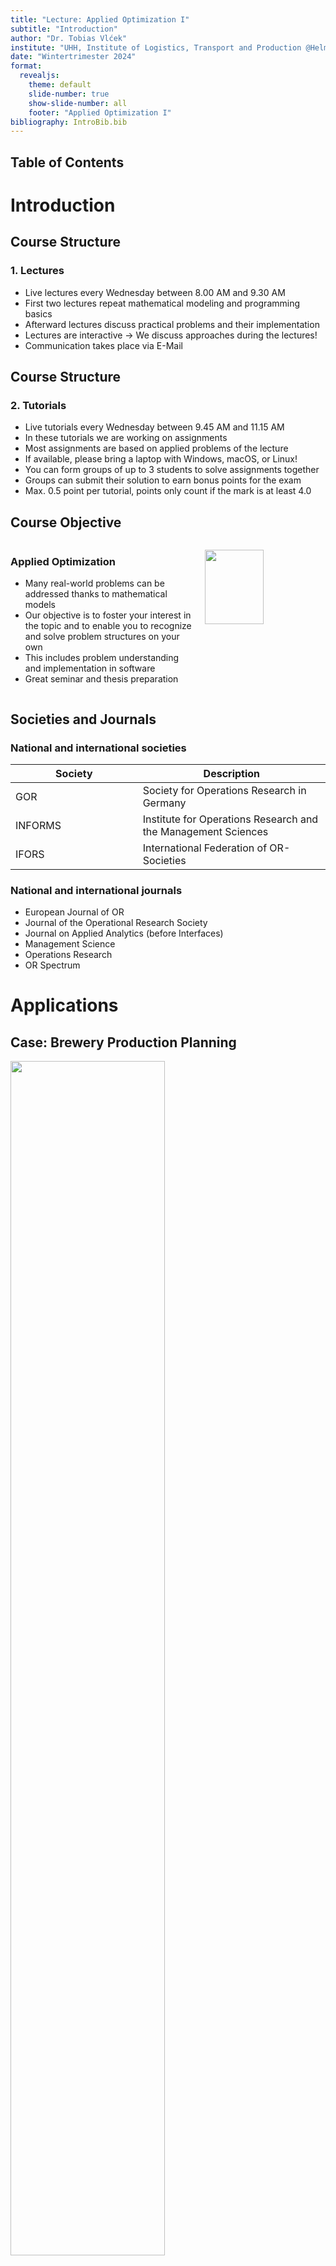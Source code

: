 ```yaml
---
title: "Lecture: Applied Optimization I"
subtitle: "Introduction"
author: "Dr. Tobias Vlćek"
institute: "UHH, Institute of Logistics, Transport and Production @Helmut Schmidt University"
date: "Wintertrimester 2024"
format: 
  revealjs:
    theme: default
    slide-number: true
    show-slide-number: all
    footer: "Applied Optimization I"
bibliography: IntroBib.bib
---
```


## Table of Contents

::: {.content}
:::

# Introduction

## Course Structure {.fragile}

### 1. Lectures

- Live lectures every Wednesday between 8.00 AM and 9.30 AM
- First two lectures repeat mathematical modeling and programming basics
- Afterward lectures discuss practical problems and their implementation
- Lectures are interactive → We discuss approaches during the lectures!
- Communication takes place via E-Mail

## Course Structure {.fragile}

### 2. Tutorials

- Live tutorials every Wednesday between 9.45 AM and 11.15 AM
- In these tutorials we are working on assignments
- Most assignments are based on applied problems of the lecture
- If available, please bring a laptop with Windows, macOS, or Linux!
- You can form groups of up to 3 students to solve assignments together
- Groups can submit their solution to earn bonus points for the exam
- Max. 0.5 point per tutorial, points only count if the mark is at least 4.0

## Course Objective {#pic_bandura}

::: {.columns}
::: {.column width="60%"}
### Applied Optimization

- Many real-world problems can be addressed thanks to mathematical models
- Our objective is to foster your interest in the topic and to enable you to recognize and solve problem structures on your own
- This includes problem understanding and implementation in software
- Great seminar and thesis preparation

:::

::: {.column width="40%"}
![](images/ivan-bandura-N_FDXbXwQmc-unsplash.jpg){width=70%}
:::
:::

## Societies and Journals

### National and international societies

| Society | Description |
|---------|-------------|
| GOR     | Society for Operations Research in Germany |
| INFORMS | Institute for Operations Research and the Management Sciences |
| IFORS   | International Federation of OR-Societies |

### National and international journals

- European Journal of OR
- Journal of the Operational Research Society
- Journal on Applied Analytics (before Interfaces)
- Management Science
- Operations Research
- OR Spectrum

# Applications

## Case: Brewery Production Planning {.fragile}

![](images/FS.jpg){width=70%}

- Lot size planning and resource utilization analysis
- [@mickein2022decision]

## Case: Police Service District Planning (Germany and Belgium) {.fragile}

::: {.columns}
::: {.column width="50%"}
- Improving locations and district layouts to lower the response time of emergency services
- [@vlcek_police_2023]
:::

::: {.column width="50%"}
![](images/G3_C3.pdf){width=90%}
:::
:::

## Case: Venue seating under COVID-19 distancing rules (Germany) {.fragile}

![](images/stadium_empty.png){width=40%} ![](images/stadium_covid.png){width=40%}

- Maximizing ticket sales under COVID-19 distancing rules for a German football club
- Usama Dkaidik and Matthes Koch; Current research with a likely paper submission in 2024

## Case: Metro Inflow Management (Qatar) {.fragile}

::: {.columns}
::: {.column width="50%"}
- Scheduling the inflow into metro stations during the world cup in Doha 2022 to prevent crowd disasters at central stations
- [@vlcek_controlling_2023]
:::

::: {.column width="50%"}
![](images/metro_example.png){width=90%}
:::
:::

## Case: Split-Order Minimization in E-Commerce (Germany) {.fragile}

::: {.columns}
::: {.column width="50%"}
- Lowering split-orders of e-commerce retailers through improved product-warehouse allocations
- [@vlcek_optimizing_2023]
:::

::: {.column width="50%"}
![](images/optimierung_zuordnung.pdf){width=75%}
:::
:::

## Case: Crowd Management (Mecca) {.fragile}

![](images/HajjProjekt2.jpg){width=40%} ![](images/HajjProjekt.jpg){width=40%}

- Scheduling for the Islamic pilgrimage to Mecca
- [@haase2016improving]

# Lecture Preview

## Lecture Topics this semester I

1. Welcome and Introduction
2. First Steps in Julia
3. Packages and Data Management
4. Modelling with JuMP
5. Improving District Layouts of Police Departments
6. Sales Force Deployment for Medical Companies
7. Lowering split-orders for e-commerce retailers
8. Safety planning for the Islamic Pilgrimage to Mecca
9. Allocating International Student to Universities
10. Maximizing Venue Sales under COVID-19 Restrictions
11. Controlling Passenger Flows into Metro Systems
12. Recap Session

# Programming Language

## Julia Programming Language {#pic_julia}

In this lecture we are going to work in the Julia Programming Language.

![](images/julia-programming-language.png){width=50%}

Here are the main reasons we will use it:

## Julia Programming Language

- **Speed:** Julia was designed to be as general as Python, as statistics-friendly as R, but as fast as C++. This focus on speed allows for fast data workflows, particularly in scientific computing.

## Julia Programming Language

- **Syntax:** Despite its high-performance, Julia has a dynamically-typed syntax that is more similar to R, Matlab and Python, making it accessible and easy to learn compared to more complex programming languages.

## Julia Programming Language

- **JuMP:** Julia's seamless integration with JuMP simplifies the process of solving complex optimization problems. It provides a high-level, user-friendly interface for modeling and solving linear and nonlinear optimization problems, making it a valuable tool for operations research, data science, and engineering applications.

# Algebraic Modelling

## {.standout}

Do you have experience with algebraic modeling?

## {.standout}

What is an algebraic model?

## Algebraic Modeling

### How to learn algebraic modeling?

- Practice, practice, and practice!
- Understand standard models and apply their approach to other problems
- Develop an understanding that the constraints of the algebraic model describe the admissible solution space
- Use an available standard algorithm to determine an (optimal) solution

## Algebraic Modeling

### Central Questions

- What is to be decided?
- What is relevant to the decision?
- What information is given and relevant?
- What parameters (data) are needed?
- Which variables and of which type are needed?

### Model Components

1. Objective function
2. Constraints
3. Variables

## Linear Optimization Model

::: {.columns}
::: {.column width="50%"}
### Basic Model Formulation

$$
\begin{align}
&\text{maximize} \quad F = \sum_{j\in \mathcal{J}} c_j \times X_j
\end{align}
$$

subject to

$$
\begin{align}
&\sum_{j\in \mathcal{J}} a_{i,j} \times X_j  \le b_i && \forall i \in \mathcal{I} \\
&X_j \ge 0 &&  \forall  j \in \mathcal{J} 
\end{align}
$$
:::

::: {.column width="40%"}
$$
\begin{align*}
F 	&: \text{Objective function variable,}\\
X_{j}	&: \text{decision variables,}\\
\mathcal{I} &: \text{set of $i \in \mathcal{I}$,}\\
\mathcal{J} &: \text{set of $j \in \mathcal{J}$,}\\
c_{j}	&: \text{objective function coefficients,}\\
a_{i,j}	&: \text{parameters,}\\
b_{i}	&: \text{parameters}\\
\end{align*}
$$
:::
:::

## Graphs

We can model and illustrate many problems with graphs (networks).

### Undirected Graph

System $(N,E)$ with non-empty node set $N = \{1,...,n \}$ and
an **edge** set $E = \left\{e_1,e_2,...,e_m \right\}$.
:::

- The graph $G=(N,E)$ consists of 2 sets $N$ and $E$
- The edge set consists of 2-element subsets of the node set
- $e_k = \{i_k,j_k \}, k=1,...m$ with $i_k,j_k \in N$
- Designation of edge elements in models: $e \in E$ or $\{i,j\}\in E$.
- Nodes $i$ and $j$ in $e=\{i,j\}$ are called endpoints of the edge

## Graphs

### Directed Graph

System $(N,A)$ with non-empty node set $N = \{1,...,n \}$ and
an **arc** set $A = \left\{a_1,a_2,...,a_m \right\}$ 
:::

- The graph $G=(N,A)$ consists of 2 sets $N$ and $A$
- Edges have an orientation (start and end nodes)
- The edge $a=(i,j)$ is different from $a'=(j,i)$
- Very common in logistics
- Directed edge: also 'arrow' or 'arc' (hence the set is called $A$)

# First Applied Case

## Solar Panel Transport

A company is producing solar panels in Dresden and Laupheim and has to transport them to new solar farms near Hamburg, Munich, and Berlin. The quantities offered and demanded (truckloads) and the transport costs per truckload in Euro are as follows:

| Origin/Destination | Hamburg | Munich | Berlin | Available |
|--------------------|---------|--------|--------|-----------|
| Dresden            | 5010    | 4640   | 1980   | 34        |
| Laupheim           | 7120    | 1710   | 6430   | 41        |
| Demand             | 21      | 17     | 29     |           |

Example: a truckload from Dresden ($i=1$) to Munich ($j=2$) costs $c_{12}=4640$ Euro. Moreover, it is necessary to fulfil all customer demands, as the contract has already been signed.

## Solar Panel Transport {#pic_kindler}

::: {.columns}
::: {.column width="40%"}
![](images/moritz-kindler-mRBywMReXH8-unsplash.jpg){width=80%}
:::

::: {.column width="60%"}
### What could be the objective?

. . .

Minimizing the transport costs over all truckloads while meeting the demand based on the available solar panels adhering to the available panels.
:::
:::

## Graphical Illustration

Graphically the problem can be illustrated as follows:
